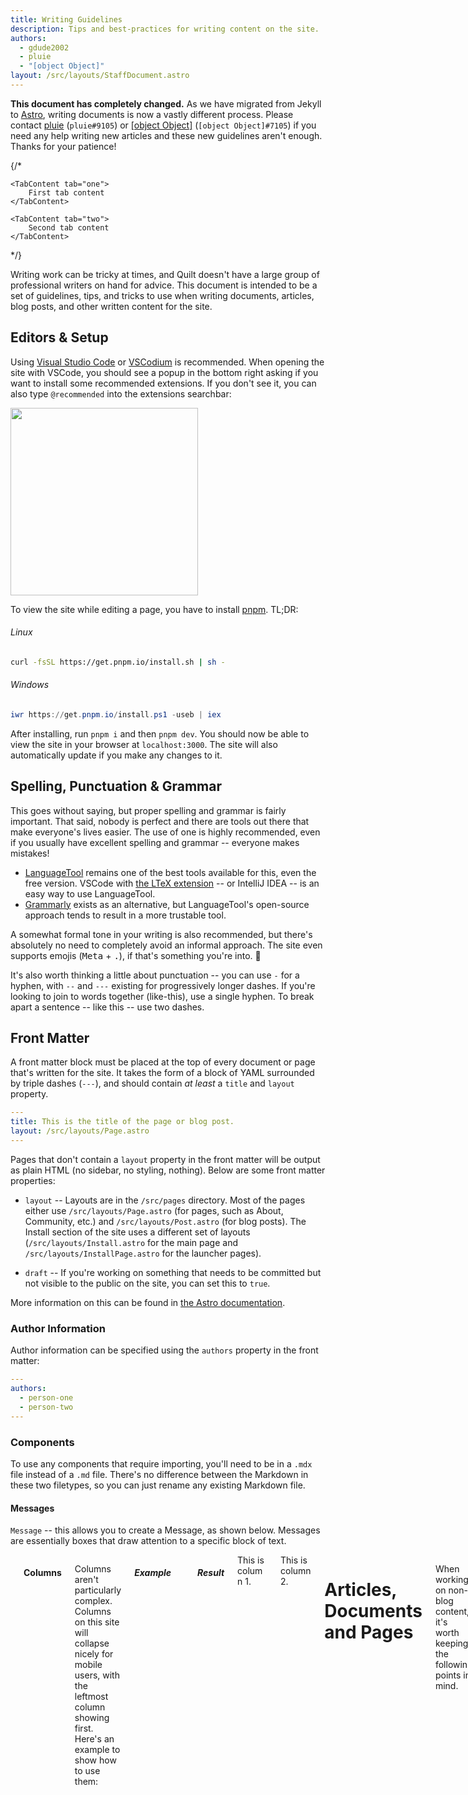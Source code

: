 ```yaml
---
title: Writing Guidelines
description: Tips and best-practices for writing content on the site.
authors:
  - gdude2002
  - pluie
  - "[object Object]"
layout: /src/layouts/StaffDocument.astro
---
```




<Message title="Warning: Migration" style="danger">

**This document has completely changed.** As we have migrated from Jekyll to [Astro](https://astro.build), writing documents is now a vastly different process. Please contact [pluie](https://github.com/pluiedev) (`pluie#9105`) or [[object Object]](https://github.com/obj-obj) (`[object Object]#7105`) if you need any help writing new articles and these new guidelines aren't enough. Thanks for your patience!

</Message>

{/*
<TabGroup id="test-group">
	<TabBar>
		<TabBarLink name="First Tab" tab="one"></TabBarLink>
		<TabBarLink name="Second Tab" tab="two"></TabBarLink>
	</TabBar>

	<TabContent tab="one">
		First tab content
	</TabContent>

	<TabContent tab="two">
		Second tab content
	</TabContent>
</TabGroup>
*/}

Writing work can be tricky at times, and Quilt doesn't have a large group of professional writers on hand for advice. This document is intended to be a set of guidelines, tips, and tricks to use when writing documents, articles, blog posts, and other written content for the site.

## Editors & Setup

Using [Visual Studio Code](https://code.visualstudio.com) or [VSCodium](https://vscodium.com) is recommended. When opening the site with VSCode, you should see a popup in the bottom right asking if you want to install some recommended extensions. If you don't see it, you can also type `@recommended` into the extensions searchbar:

<img src="/assets/img/writing/recommended-extensions.jpg" width="300" />

To view the site while editing a page, you have to install [pnpm](https://pnpm.io/installation).
TL;DR:

###### Linux

```sh
curl -fsSL https://get.pnpm.io/install.sh | sh -
```

###### Windows

```powershell
iwr https://get.pnpm.io/install.ps1 -useb | iex
```

After installing, run `pnpm i` and then `pnpm dev`. You should now be able to view the site in your browser at `localhost:3000`. The site will also automatically update if you make any changes to it.

## Spelling, Punctuation & Grammar

This goes without saying, but proper spelling and grammar is fairly important. That said, nobody is perfect and there are tools out there that make everyone's lives easier. The use of one is highly recommended, even if you usually have excellent spelling and grammar -- everyone makes mistakes!

- [LanguageTool](https://languagetool.org) remains one of the best tools available for this, even the free version. VSCode with [the LTeX extension](https://marketplace.visualstudio.com/items?itemName=valentjn.vscode-ltex) -- or IntelliJ IDEA -- is an easy way to use LanguageTool.
- [Grammarly](https://www.grammarly.com) exists as an alternative, but LanguageTool's open-source approach tends to result in a more trustable tool.

A somewhat formal tone in your writing is also recommended, but there's absolutely no need to completely avoid an informal approach. The site even supports emojis (<kbd>Meta</kbd> + <kbd>.</kbd>), if that's something you're into. 🥔

It's also worth thinking a little about punctuation -- you can use `-` for a hyphen, with `--` and `---` existing for progressively longer dashes. If you're looking to join to words together (like-this), use a single hyphen. To break apart a sentence -- like this -- use two dashes.

## Front Matter

A front matter block must be placed at the top of every document or page that's written for the site. It takes the form of a block of YAML surrounded by triple dashes (`---`), and should contain _at least_ a `title` and `layout` property.

```yaml
---
title: This is the title of the page or blog post.
layout: /src/layouts/Page.astro
---
```

Pages that don't contain a `layout` property in the front matter will be output as plain HTML (no sidebar, no styling, nothing). Below are some front matter properties:

- `layout` -- Layouts are in the `/src/pages` directory. Most of the pages either use `/src/layouts/Page.astro` (for pages, such as About, Community, etc.) and `/src/layouts/Post.astro` (for blog posts). The Install section of the site uses a different set of layouts (`/src/layouts/Install.astro` for the main page and `/src/layouts/InstallPage.astro` for the launcher pages).

- `draft` -- If you're working on something that needs to be committed but not visible to the public on the site, you can set this to `true`.

More information on this can be found in [the Astro documentation](https://docs.astro.build/en/guides/markdown-content).

### Author Information

Author information can be specified using the `authors` property in the front matter:

```yaml
---
authors:
  - person-one
  - person-two
---
```

### Components

To use any components that require importing, you'll need to be in a `.mdx` file instead of a `.md` file. There's no difference between the Markdown in these two filetypes, so you can just rename any existing Markdown file.

#### Messages

`Message` -- this allows you to create a Message, as shown below. Messages are essentially boxes that draw attention to a specific block of text.

<div class="columns">
	<div class="column">
		##### Example

    	```astro
    	import Message from "@atoms/Message.astro";

    	<Message style="success">
    		This message has no title, but it has the "success" styling.
    	</Message>

    	<Message title="Title goes here" style="danger">
    		This message has a title, and the "danger" styling.
    	</Message>
    	```

    </div>

    <div class="column">
    	##### Result

    	<Message style="success">
    			This message has no title, but it has the "success" styling.
    	</Message>

    	<Message title="Title goes here" style="danger">
    			This message has a title, and the "danger" styling.
    	</Message>

    </div>

</div>

#### Columns

Columns aren't particularly complex. Columns on this site will collapse nicely for mobile users, with the leftmost column showing first. Here's an example to show how to use them:

##### Example

```astro
<div class="columns">
	<div class="column">
		<Message>
			This is column 1.
		</Message>
	</div>
	<div class="column">
		<Message>
			This is column 2.
		</Message>
	</div>
</div>
```

##### Result

<div class="columns">
	<div class="column">
		<Message>This is column 1.</Message>
	</div>
	<div class="column">
		<Message>This is column 2.</Message>
	</div>
</div>

# Articles, Documents and Pages

When working on non-blog content, it's worth keeping the following points in mind.

## Front Matter (Pages)

For non-blog content, the following front matter properties may be useful:

- `description` -- This is the page's meta description that will be shown in search engines and on social media. If you skip this, then the site's default description will be used instead.

# Blog Posts

As writing blog posts is somewhat different from writing an article or document, you'll need to do the following things **in addition to the requirements for any other type of page**:

- Include a date in the post's front matter.
- Include author information in the post's front matter, [as detailed above](#author-information).
- Define an excerpt in your post

For more information on these concepts, please see the following sections.

## Front Matter (Blog)

For blog posts, you need to include a `date` field in the front matter, which should be in a standard ISO format (For example, `2022-05-07 4:30:00 -00:00`). This is required for all blog posts, as the site relies on it for post ordering and to display metadata.

## Excerpts

Excerpts are meant to be a summary of what's in a blog post. **Every blog post must have an excerpt** -- failing to provide one will make the entire post be used as the excerpt, which is definitely not what you want.

Typically, excerpts are generated from the first couple of paragraphs in a post. Using the special HTML comment `<!-- MORE -->` will mark all content above it as the excerpt.

One approach would be to write a summary at the top of an article, mark it as the excerpt and add a horizontal rule to split it from the rest of the page content:

```markdown
A summary of the post goes here.

<!-- MORE -->

---

The actual post content starts here.
```

There are many ways to approach this, of course -- it's best left to the creative liberty of whoever's writing the post, so this is just a suggestion.
